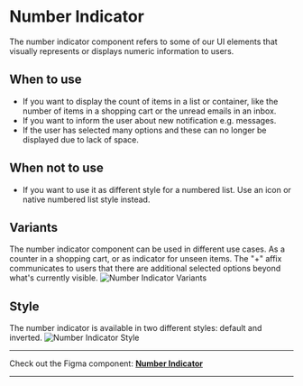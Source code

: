 


<Meta of={NumberIndicatorStories} />

# Number Indicator
The number indicator component refers to some of our UI elements that visually represents or displays numeric information to users.

## When to use
- If you want to display the count of items in a list or container, like the number of items in a shopping cart or the unread emails in an inbox.
- If you want to inform the user about new notification e.g. messages.
- If the user has selected many options and these can no longer be displayed due to lack of space.

## When not to use
- If you want to use it as different style for a numbered list. Use an icon or native numbered list style instead.

## Variants
The number indicator component can be used in different use cases. As a counter in a shopping cart, or as indicator for unseen items. The "+" affix communicates to users that there are additional selected options beyond what's currently visible.
<img src={NumberIndicatorUse} alt="Number Indicator Variants" />

## Style
The number indicator is available in two different styles: default and inverted.
<img src={NumberIndicatorStyle} alt="Number Indicator Style" />


***
Check out the Figma component: **[Number Indicator](https://www.figma.com/file/zPvPwPgb4EsYFXKC2nhzSG/Infineon-DDS-%7C-Main?type=design&node-id=14392-7580&mode=design&t=pKWbfynUyxqZh47W-4)**
***